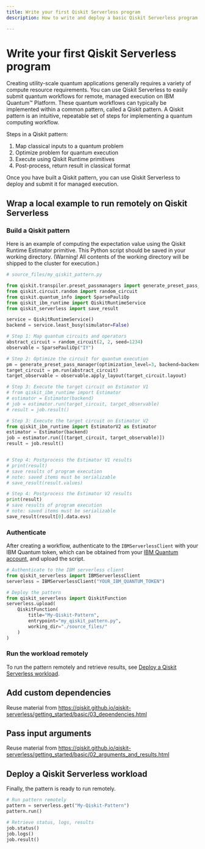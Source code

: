 ```yaml
---
title: Write your first Qiskit Serverless program
description: How to write and deploy a basic Qiskit Serverless program, including custom dependencies and input arguments.

---
```


# Write your first Qiskit Serverless program

Creating utility-scale quantum applications generally requires a variety of compute resource requirements. You can use Qiskit Serverless to easily submit quantum workflows for remote, managed execution on IBM Quantum&trade; Platform. These quantum workflows can typically be implemented within a common pattern, called a Qiskit pattern. A Qiskit pattern is an intuitive, repeatable set of steps for implementing a quantum computing workflow.

Steps in a Qiskit pattern:

1. Map classical inputs to a quantum problem
2. Optimize problem for quantum execution
3. Execute using Qiskit Runtime primitives
4. Post-process, return result in classical format

Once you have built a Qiskit pattern, you can use Qiskit Serverless to deploy and submit it for managed execution.

## Wrap a local example to run remotely on Qiskit Serverless

### Build a Qiskit pattern

Here is an example of computing the expectation value using the Qiskit Runtime Estimator primitive. This Python script should be saved in your working directory. (Warning! All contents of the working directory will be shipped to the cluster for execution.)


```python
# source_files/my_qiskit_pattern.py

from qiskit.transpiler.preset_passmanagers import generate_preset_pass_manager
from qiskit.circuit.random import random_circuit
from qiskit.quantum_info import SparsePauliOp
from qiskit_ibm_runtime import QiskitRuntimeService
from qiskit_serverless import save_result

service = QiskitRuntimeService()
backend = service.least_busy(simulator=False)

# Step 1: Map quantum circuits and operators
abstract_circuit = random_circuit(2, 2, seed=1234)
observable = SparsePauliOp("IY")

# Step 2: Optimize the circuit for quantum execution
pm = generate_preset_pass_manager(optimization_level=3, backend=backend)
target_circuit = pm.run(abstract_circuit)
target_observable = observable.apply_layout(target_circuit.layout)

# Step 3: Execute the target circuit on Estimator V1
# from qiskit_ibm_runtime import Estimator
# estimator = Estimator(backend)
# job = estimator.run(target_circuit, target_observable)
# result = job.result()

# Step 3: Execute the target circuit on Estimator V2
from qiskit_ibm_runtime import EstimatorV2 as Estimator
estimator = Estimator(backend)
job = estimator.run([(target_circuit, target_observable)])
result = job.result()


# Step 4: Postprocess the Estimator V1 results
# print(result)
# save results of program execution
# note: saved items must be serializable
# save_result(result.values)

# Step 4: Postprocess the Estimator V2 results
print(result)
# save results of program execution
# note: saved items must be serializable
save_result(result[0].data.evs)
```

### Authenticate

After creating a workflow, authenticate to the `IBMServerlessClient` with your IBM Quantum token, which can be obtained from your [IBM Quantum account](https://quantum.ibm.com/account), and upload the script.

```python
# Authenticate to the IBM serverless client
from qiskit_serverless import IBMServerlessClient
serverless = IBMServerlessClient("YOUR_IBM_QUANTUM_TOKEN")

# Deploy the pattern
from qiskit_serverless import QiskitFunction
serverless.upload(
    QiskitFunction(
        title="My-Qiskit-Pattern",
        entrypoint="my_qiskit_pattern.py",
        working_dir="./source_files/"
    )
)
```

### Run the workload remotely

To run the pattern remotely and retrieve results, see [Deploy a Qiskit Serverless workload](deploy-serverless).

## Add custom dependencies

Reuse material from https://qiskit.github.io/qiskit-serverless/getting_started/basic/03_dependencies.html

## Pass input arguments

Reuse material from https://qiskit.github.io/qiskit-serverless/getting_started/basic/02_arguments_and_results.html

<span id="deploy-serverless"></span>
## Deploy a Qiskit Serverless workload

Finally, the pattern is ready to run remotely.

```python
# Run pattern remotely
pattern = serverless.get("My-Qiskit-Pattern")
pattern.run()

# Retrieve status, logs, results
job.status()
job.logs()
job.result()
```